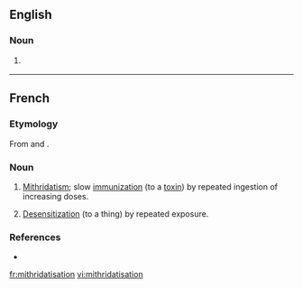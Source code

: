 ==English==

===Noun===
{{en-noun|-}}

# {{context|rare|lang=en}} {{alternative spelling of|mithridatization}}

----
==French==

===Etymology===
From {{term|mithridatiser}} and {{term|-ation|lang=fr}}.

===Noun===
{{fr-noun|f}}

# [[mithridatism|Mithridatism]]; slow [[immunization]] (to a [[toxin]]) by repeated ingestion of increasing doses.
# {{context|figuratively|literary|lang=fr}} [[desensitization|Desensitization]] (to a thing) by repeated exposure.

===References===
* {{R:TLFi}}

[[fr:mithridatisation]]
[[vi:mithridatisation]]